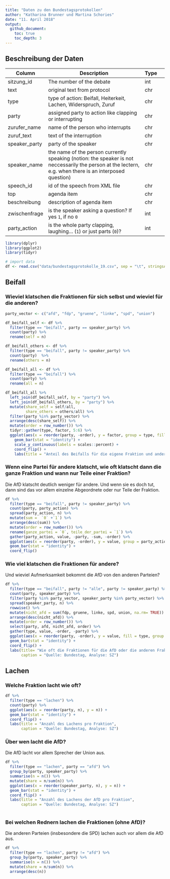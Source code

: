 ```yaml
---
title: "Daten zu den Bundestagsprotokollen"
author: "Katharina Brunner und Martina Schories"
date: "11. April 2018"
output:
  github_document:
    toc: true
    toc_depth: 3
---
```




## Beschreibung der Daten

| Column        | Description                                                                                                                                              | Type        |     | 
|---------------|----------------------------------------------------------------------------------------------------------------------------------------------------------|-------------|-----| 
| sitzung_id    | The number of the debate                                                                                                                                 | int         |     | 
| text          | original text from protocol                                                                                                                              | chr         |     | 
| type          | type of action: Beifall, Heiterkeit, Lachen, Widerspruch, Zuruf                                                                                          | chr         |     | 
| party         | assigned party to action like clapping or interrupting                                                                                                   | chr         |     | 
| zurufer_name  | name of the person who interrupts                                                                                                                        |   chr          |     | 
| zuruf_text    | text of the interruption                                                                                                                                 | chr         |     | 
| speaker_party | party of the speaker                                                                                                                                     | chr         |     | 
| speaker_name  | the name of the person currently speaking (notion: the speaker is not neccessarily the person at the lectern, e.g. when there is an interposed question) | chr         |     | 
| speech_id     | id of the speech from XML file                                                                                                                           | chr         |     | 
| top        | agenda item | chr | 
| beschreibung  | description of agenda item                                                                                                                               | chr         |     | 
| zwischenfrage | is the speaker asking a question? If yes `1`, if no `0`                                                                                                  | int         |     | 
| party_action  | is the whole party clapping, laughing... (`1`) or just parts (`0`)?                                                                                      | int         |     | 

```r
library(dplyr)
library(ggplot2)
library(tidyr)

# import data
df <- read.csv("data/bundestagsprotokolle_19.csv", sep = "\t", stringsAsFactors = F)
```

## Beifall

### Wieviel klatschen die Fraktionen für sich selbst und wieviel für die anderen?
```r
party_vector <- c("afd", "fdp", "gruene", "linke", "spd", "union")

df_beifall_self <- df %>%  
  filter(type == "beifall", party == speaker_party) %>% 
  count(party) %>% 
  rename(self = n)

df_beifall_others <- df %>% 
  filter(type == "beifall", party != speaker_party) %>% 
  count(party)  %>% 
  rename(others = n)

df_beifall_all <- df %>%
  filter(type == "beifall") %>% 
  count(party) %>% 
  rename(all = n)

df_beifall_all %>% 
  left_join(df_beifall_self, by = "party") %>% 
  left_join(df_beifall_others, by = "party") %>% 
  mutate(share_self = self/all,
         share_others = others/all) %>% 
  filter(party %in% party_vector) %>% 
  arrange(desc(share_self)) %>% 
  mutate(order = row_number()) %>% 
  tidyr::gather(type, factor, 5:6) %>% 
  ggplot(aes(x = reorder(party, -order), y = factor, group = type, fill = type)) +
    geom_bar(stat = "identity") +
    scale_y_continuous(labels = scales::percent) +
    coord_flip() +
    labs(title = "Anteil des Beifalls für die eigene Fraktion und andere Fraktionen")


```

### Wenn eine Partei für andere klatscht, wie oft klatscht dann die ganze Fraktion und wann nur Teile einer Fraktion?

Die AfD klatscht deutlich weniger für andere. Und wenn sie es doch tut, dann sind das vor allem einzelne Abgeordnete oder nur Teile der Fraktion.

```r

df %>% 
  filter(type == "beifall", party != speaker_party) %>% 
  count(party, party_action) %>% 
  spread(party_action, n) %>% 
  mutate(sum =  `0` +`1`) %>% 
  arrange(desc(sum)) %>% 
  mutate(order = row_number()) %>% 
  rename(ganze_partei = `0`, teile_der_partei = `1`) %>% 
  gather(party_action, value, -party, -sum, -order) %>% 
  ggplot(aes(x = reorder(party, -order), y = value, group = party_action, fill = party_action)) +
  geom_bar(stat = "identity") +
  coord_flip()
```

### Wie viel klatschen die Fraktionen für andere? 

Und wieviel Aufmerksamkeit bekommt die AfD von den anderen Parteien?


```r
df %>%  
  filter(type == "beifall", party != "alle", party != speaker_party) %>% 
  count(party, speaker_party) %>% 
  filter(party %in% party_vector, speaker_party %in% party_vector) %>% 
  spread(speaker_party, n) %>% 
  rowwise() %>% 
  mutate(nicht_afd = sum(fdp, gruene, linke, spd, union, na.rm= TRUE)) %>% 
  arrange(desc(nicht_afd)) %>% 
  mutate(order = row_number()) %>% 
  select(party, afd, nicht_afd, order) %>% 
  gather(type, value, -order, -party) %>% 
  ggplot(aes(x = reorder(party, -order), y = value, fill = type, group = desc(type))) +
  geom_bar(stat = "identity") +
  coord_flip() +
  labs(title= "Wie oft die Fraktionen für die AfD oder die anderen Fraktionen klatschen",
       caption = "Quelle: Bundestag, Analyse: SZ")
```

## Lachen

### Welche Fraktion lacht wie oft?

```r
df %>% 
  filter(type == "lachen") %>% 
  count(party) %>% 
  ggplot(aes(x = reorder(party, n), y = n)) +
  geom_bar(stat = "identity") +
  coord_flip() +
  labs(title = "Anzahl des Lachens pro Fraktion",
       caption = "Quelle: Bundestag, Analyse: SZ")

```


### Über wen lacht die AfD?

Die AfD lacht vor allem Sprecher der Union aus. 

```r

df %>% 
  filter(type == "lachen", party == "afd") %>% 
  group_by(party, speaker_party) %>% 
  summarise(n = n()) %>% 
  mutate(share = n/sum(n)) %>% 
  ggplot(aes(x = reorder(speaker_party, n), y = n)) +
  geom_bar(stat = "identity") +
  coord_flip() +
  labs(title = "Anzahl des Lachens der AfD pro Fraktion",
       caption = "Quelle: Bundestag, Analyse: SZ")
  
```

### Bei welchen Rednern lachen die Fraktionen (ohne AfD)?

Die anderen Parteien (insbesondere die SPD) lachen auch vor allem die AfD aus. 

```r
df %>% 
  filter(type == "lachen", party != "afd") %>% 
  group_by(party, speaker_party) %>% 
  summarise(n = n()) %>% 
  mutate(share = n/sum(n)) %>% 
  arrange(desc(n))
```
